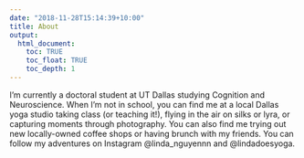 ---
date: "2018-11-28T15:14:39+10:00"
title: About
output:
  html_document:
    toc: TRUE
    toc_float: TRUE
    toc_depth: 1
---

I'm currently a doctoral student at UT Dallas studying Cognition and Neuroscience. When I'm not in school, you can find me at a local Dallas yoga studio taking class (or teaching it!), flying in the air on silks or lyra, or capturing moments through photography. You can also find me trying out new locally-owned coffee shops or having brunch with my friends. You can follow my adventures on Instagram @linda_nguyennn and @lindadoesyoga.

